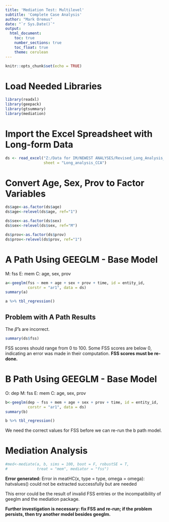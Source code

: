 ```yaml
---
title: 'Mediation Test: Multilevel'
subtitle: 'Complete Case Analysis'
author: "Mark Oremus"
date: "`r Sys.Date()`"
output: 
  html_document:
    toc: true
    number_sections: true
    toc_float: true
    theme: cerulean
---
```


```r
knitr::opts_chunk$set(echo = TRUE)
```

# Load Needed Libraries

```r
library(readxl)
library(geepack)
library(gtsummary)
library(mediation)
```

# Import the Excel Spreadsheet with Long-form Data

```r
ds <- read_excel("Z:/Data for IM/NEWEST ANALYSES/Revised_Long_Analysis_CCA.xlsx", 
                 sheet = "Long_analysis_CCA")
```

# Convert Age, Sex, Prov to Factor Variables

```r
ds$age<-as.factor(ds$age)
ds$age<-relevel(ds$age, ref="1")

ds$sex<-as.factor(ds$sex)
ds$sex<-relevel(ds$sex, ref="M")

ds$prov<-as.factor(ds$prov)
ds$prov<-relevel(ds$prov, ref="1")
```

# A Path Using GEEGLM - Base Model

M: fss
E: mem
C: age, sex, prov

```r
a<-geeglm(fss ~ mem + age + sex + prov + time, id = entity_id, 
          corstr = "ar1", data = ds)
summary(a)

a %>% tbl_regression()
```

## Problem with A Path Results

The $\hat{\beta}$'s are incorrect.

```r
summary(ds$fss)
```
FSS scores should range from 0 to 100.
Some FSS scores are below 0, indicating an error was made in their computation.
**FSS scores must be re-done.**

# B Path Using GEEGLM - Base Model

O: dep
M: fss
E: mem
C: age, sex, prov

```r
b<-geeglm(dep ~ fss + mem + age + sex + prov + time, id = entity_id,
          corstr = "ar1", data = ds)
summary(b)

b %>% tbl_regression()
```

We need the correct values for FSS before we can re-run the b path model.

# Mediation Analysis

```r
#med<-mediate(a, b, sims = 100, boot = F, robustSE = T, 
#             treat = "mem", mediator = "fss")
```

**Error generated:** Error in meatHC(x, type = type, omega = omega): hatvalues() could not be extracted successfully but are needed

This error could be the result of invalid FSS entries or the incompatibility of geeglm and the mediation package.

**Further investigation is necessary: fix FSS and re-run; if the problem persists, then try another model besides geeglm.**